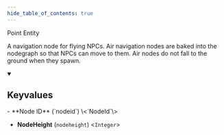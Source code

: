 ```yaml
---
hide_table_of_contents: true
---
```


<!---
!!!!!!
THIS PAGE IS AUTOGENERATED FROM GAME FGD DEFINITIONS!
DO NOT EDIT MANUALLY!
!!!!!!

In order to make edits, you can make an annotation file in /fgd_dump_overrides
-->


Point Entity

A navigation node for flying NPCs. Air navigation nodes are baked into the nodegraph so that NPCs can move to them. Air nodes do not fall to the ground when they spawn.

<details open>
<summary><h2>Keyvalues</h2></summary>
- **Node ID** (`nodeid`) \<`NodeId`\>

- **NodeHeight** (`nodeheight`) \<`Integer`\>


 </details>

